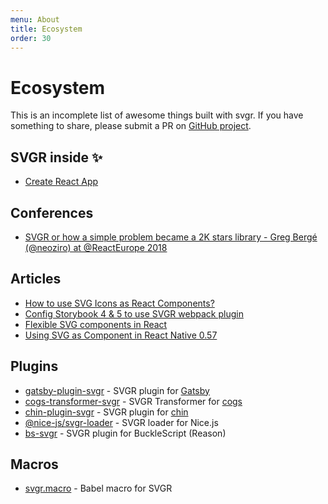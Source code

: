 ```yaml
---
menu: About
title: Ecosystem
order: 30
---
```


# Ecosystem

This is an incomplete list of awesome things built with svgr. If you have something to share, please submit a PR on [GitHub project](https://github.com/smooth-code/svgr).

## SVGR inside ✨

- [Create React App](https://facebook.github.io/create-react-app/)

## Conferences

- [SVGR or how a simple problem became a 2K stars library - Greg Bergé (@neoziro) at @ReactEurope 2018](https://www.youtube.com/watch?v=geKCzi7ZPkA)

## Articles

- [How to use SVG Icons as React Components?](https://www.robinwieruch.de/react-svg-icon-components/)
- [Config Storybook 4 & 5 to use SVGR webpack plugin](https://medium.com/@derek_19900/config-storybook-4-to-use-svgr-webpack-plugin-22cb1152f004)
- [Flexible SVG components in React](https://medium.com/@timothyde/flexible-svg-components-in-react-788b108c61c3)
- [Using SVG as Component in React Native 0.57](https://medium.com/@prathik_63905/using-svg-as-component-in-react-native-0-57-76f6238ec80a)

## Plugins

- [gatsby-plugin-svgr](https://www.npmjs.com/package/gatsby-plugin-svgr) - SVGR plugin for [Gatsby](https://gatsbyjs.org)
- [cogs-transformer-svgr](https://www.npmjs.com/package/cogs-transformer-svgr) - SVGR Transformer for [cogs](https://github.com/caseywebdev/cogs)
- [chin-plugin-svgr](https://www.npmjs.com/package/chin-plugin-svgr) - SVGR plugin for [chin](https://github.com/chinjs/chin)
- [@nice-js/svgr-loader](https://www.npmjs.com/package/@nice-js/svgr-loader) - SVGR loader for Nice.js
- [bs-svgr](https://www.npmjs.com/package/bs-svgr) - SVGR plugin for BuckleScript (Reason)

## Macros

- [svgr.macro](https://www.npmjs.com/package/svgr.macro) - Babel macro for SVGR
